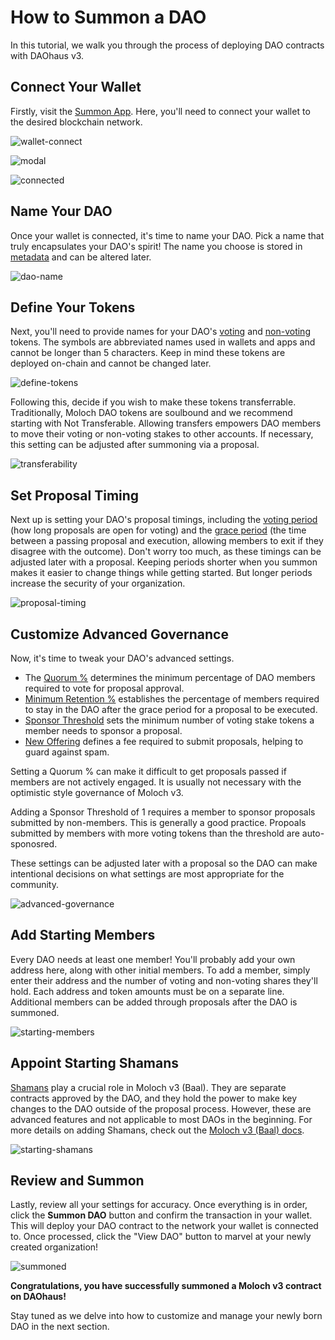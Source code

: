 # How to Summon a DAO

In this tutorial, we walk you through the process of deploying DAO contracts with DAOhaus v3.

## Connect Your Wallet

Firstly, visit the [Summon App](https://summon.daohaus.club/). Here, you'll need to connect your wallet to the desired blockchain network.

![wallet-connect](https://github.com/0xBootleggers/user-guide/assets/522182/a8e8d7ee-5a4a-4ff5-af84-9d03e9809f14)

![modal](https://github.com/0xBootleggers/user-guide/assets/522182/a9b13e6d-c655-4596-a9db-254958edbb13)

![connected](https://github.com/0xBootleggers/user-guide/assets/522182/2ab704b8-b4f0-46cd-93c1-8eeafdb77256)

## Name Your DAO

Once your wallet is connected, it's time to name your DAO. Pick a name that truly encapsulates your DAO's spirit! The name you choose is stored in [metadata](../glossary#metadata) and can be altered later.

![dao-name](https://github.com/0xBootleggers/user-guide/assets/522182/276014a6-259c-41c2-aed4-5a0e14a7f75d)

## Define Your Tokens

Next, you'll need to provide names for your DAO's [voting](../glossary#voting-tokens) and [non-voting](../glossary#non-voting-tokens) tokens. The symbols are abbreviated names used in wallets and apps and cannot be longer than 5 characters. Keep in mind these tokens are deployed on-chain and cannot be changed later.

![define-tokens](https://github.com/0xBootleggers/user-guide/assets/522182/fd43071f-070e-446e-82be-7375acce7963)

Following this, decide if you wish to make these tokens transferrable. Traditionally, Moloch DAO tokens are soulbound and we recommend starting with Not Transferable. Allowing transfers empowers DAO members to move their voting or non-voting stakes to other accounts. If necessary, this setting can be adjusted after summoning via a proposal.

![transferability](https://github.com/0xBootleggers/user-guide/assets/522182/67cf3414-653e-438b-99f5-60d68d39c2c0)

## Set Proposal Timing

Next up is setting your DAO's proposal timings, including the [voting period](../glossary#voting-period) (how long proposals are open for voting) and the [grace period](../glossary#grace-period) (the time between a passing proposal and execution, allowing members to exit if they disagree with the outcome). Don't worry too much, as these timings can be adjusted later with a proposal. Keeping periods shorter when you summon makes it easier to change things while getting started. But longer periods increase the security of your organization.

![proposal-timing](https://github.com/0xBootleggers/user-guide/assets/522182/8d2b2f20-a78a-48b9-8c79-922457d0f095)

## Customize Advanced Governance

Now, it's time to tweak your DAO's advanced settings.

- The [Quorum %](../glossary#quorum) determines the minimum percentage of DAO members required to vote for proposal approval.
- [Minimum Retention %](../glossary#minimum-retention) establishes the percentage of members required to stay in the DAO after the grace period for a proposal to be executed.
- [Sponsor Threshold](../glossary#sponsor-threshold) sets the minimum number of voting stake tokens a member needs to sponsor a proposal.
- [New Offering](../glossary#new-offering) defines a fee required to submit proposals, helping to guard against spam.

Setting a Quorum % can make it difficult to get proposals passed if members are not actively engaged. It is usually not necessary with the optimistic style governance of Moloch v3.

Adding a Sponsor Threshold of 1 requires a member to sponsor proposals submitted by non-members. This is generally a good practice. Propoals submitted by members with more voting tokens than the threshold are auto-sponosred.

These settings can be adjusted later with a proposal so the DAO can make intentional decisions on what settings are most appropriate for the community.

![advanced-governance](https://github.com/0xBootleggers/user-guide/assets/522182/40351a86-3c10-4a98-afcf-d275b3e36518)

## Add Starting Members

Every DAO needs at least one member! You'll probably add your own address here, along with other initial members. To add a member, simply enter their address and the number of voting and non-voting shares they'll hold. Each address and token amounts must be on a separate line. Additional members can be added through proposals after the DAO is summoned.

![starting-members](https://github.com/0xBootleggers/user-guide/assets/522182/bed4b8cd-9710-456b-8159-4c4a855748db)

## Appoint Starting Shamans

[Shamans](../glossary#shaman) play a crucial role in Moloch v3 (Baal). They are separate contracts approved by the DAO, and they hold the power to make key changes to the DAO outside of the proposal process. However, these are advanced features and not applicable to most DAOs in the beginning. For more details on adding Shamans, check out the [Moloch v3 (Baal) docs](https://moloch.daohaus.fun/tools/shaman).

![starting-shamans](https://github.com/0xBootleggers/user-guide/assets/522182/1781ba95-99e9-48cd-ab00-891408d93555)

## Review and Summon

Lastly, review all your settings for accuracy. Once everything is in order, click the **Summon DAO** button and confirm the transaction in your wallet. This will deploy your DAO contract to the network your wallet is connected to. Once processed, click the "View DAO" button to marvel at your newly created organization!

![summoned](https://github.com/0xBootleggers/user-guide/assets/522182/178c30f5-e72a-41ae-8ec6-85b42cfc53dd)

**Congratulations, you have successfully summoned a Moloch v3 contract on DAOhaus!**

Stay tuned as we delve into how to customize and manage your newly born DAO in the next section.
